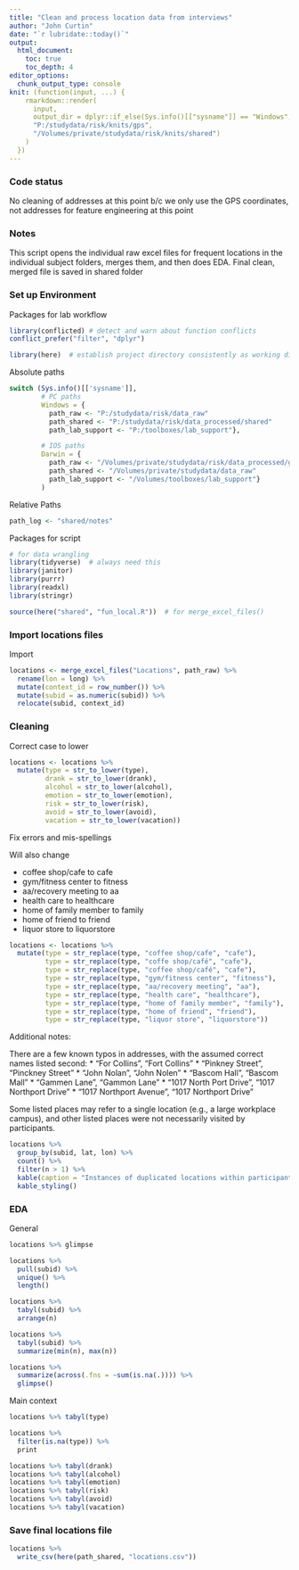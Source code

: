 ```yaml
---
title: "Clean and process location data from interviews"
author: "John Curtin"
date: "`r lubridate::today()`"
output: 
  html_document:
    toc: true 
    toc_depth: 4
editor_options: 
  chunk_output_type: console
knit: (function(input, ...) {
    rmarkdown::render(
      input,
      output_dir = dplyr::if_else(Sys.info()[["sysname"]] == "Windows",
      "P:/studydata/risk/knits/gps", 
      "/Volumes/private/studydata/risk/knits/shared")
    )
  })
---
```

### Code status

No cleaning of addresses at this point b/c we only use the GPS coordinates, not addresses
for feature engineering at this point


### Notes

This script opens the individual raw excel files for frequent locations in the 
individual subject folders, merges them, and then does EDA.   Final clean, merged
file is saved in shared folder

### Set up Environment

Packages for lab workflow 
```r

library(conflicted) # detect and warn about function conflicts
conflict_prefer("filter", "dplyr")

library(here)  # establish project directory consistently as working directory
```


Absolute paths
```r

switch (Sys.info()[['sysname']],
        # PC paths
        Windows = {
          path_raw <- "P:/studydata/risk/data_raw"
          path_shared <- "P:/studydata/risk/data_processed/shared"
          path_lab_support <- "P:/toolboxes/lab_support"},

        # IOS paths
        Darwin = {
          path_raw <- "/Volumes/private/studydata/risk/data_processed/gps"
          path_shared <- "/Volumes/private/studydata/data_raw"
          path_lab_support <- "/Volumes/toolboxes/lab_support"}
        )
```

Relative Paths 
```r
path_log <- "shared/notes"
```

Packages for script
```r

# for data wrangling
library(tidyverse)  # always need this
library(janitor)
library(purrr)
library(readxl)
library(stringr)

source(here("shared", "fun_local.R"))  # for merge_excel_files()
```


### Import locations files
Import
```r
locations <- merge_excel_files("Locations", path_raw) %>% 
  rename(lon = long) %>% 
  mutate(context_id = row_number()) %>% 
  mutate(subid = as.numeric(subid)) %>% 
  relocate(subid, context_id)
```

### Cleaning

Correct case to lower
```r
locations <- locations %>% 
  mutate(type = str_to_lower(type),
         drank = str_to_lower(drank),
         alcohol = str_to_lower(alcohol),
         emotion = str_to_lower(emotion),
         risk = str_to_lower(risk),
         avoid = str_to_lower(avoid),
         vacation = str_to_lower(vacation))
```

Fix errors and mis-spellings

Will also change 

* coffee shop/cafe to cafe
* gym/fitness center to fitness
* aa/recovery meeting to aa
* health care to healthcare
* home of family member to family
* home of friend  to friend
* liquor store to liquorstore 
```r
locations <- locations %>% 
  mutate(type = str_replace(type, "coffee shop/cafe", "cafe"),
         type = str_replace(type, "coffe shop/café", "cafe"),
         type = str_replace(type, "coffee shop/café", "cafe"),
         type = str_replace(type, "gym/fitness center", "fitness"),
         type = str_replace(type, "aa/recovery meeting", "aa"),
         type = str_replace(type, "health care", "healthcare"),
         type = str_replace(type, "home of family member", "family"),
         type = str_replace(type, "home of friend", "friend"),
         type = str_replace(type, "liquor store", "liquorstore"))
```

Additional notes:

There are a few known typos in addresses, with the assumed correct names listed second:
* "For Collins", "Fort Collins" 
* "Pinkney Street", "Pinckney Street" 
* "John Nolan", "John Nolen" 
* "Bascom Hall", "Bascom Mall" 
* "Gammen Lane", "Gammon Lane" 
* "1017 North Port Drive", "1017 Northport Drive" 
* "1017 Northport Avenue", "1017 Northport Drive"

Some listed places may refer to a single location (e.g., a large workplace campus), and other listed places were not necessarily visited by participants. 

```r
locations %>% 
  group_by(subid, lat, lon) %>% 
  count() %>% 
  filter(n > 1) %>% 
  kable(caption = "Instances of duplicated locations within participant") %>% 
  kable_styling()
```


### EDA

General
```r
locations %>% glimpse

locations %>% 
  pull(subid) %>% 
  unique() %>% 
  length()

locations %>% 
  tabyl(subid) %>% 
  arrange(n)

locations %>% 
  tabyl(subid) %>% 
  summarize(min(n), max(n))

locations %>% 
  summarize(across(.fns = ~sum(is.na(.)))) %>% 
  glimpse()
```

Main context
```r
locations %>% tabyl(type)

locations %>% 
  filter(is.na(type)) %>% 
  print

locations %>% tabyl(drank)
locations %>% tabyl(alcohol)
locations %>% tabyl(emotion)
locations %>% tabyl(risk)
locations %>% tabyl(avoid)
locations %>% tabyl(vacation)
```


### Save final locations file

```r
locations %>% 
  write_csv(here(path_shared, "locations.csv"))
```
